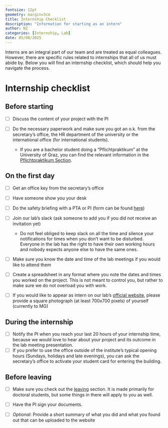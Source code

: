 ```yaml
---
fontsize: 12pt
geometry: margin=3cm
title: Internship Checklist
description: "Information for starting as an intern"
author: NZ
categories: [Internship, Lab]
date: 05/08/2025
---
```


Interns are an integral part of our team and are treated as equal colleagues. However, there are specific rules related to internships that all of us must abide by. Below you will find an internship checklist, which should help you navigate the process.

# Internship checklist

## Before starting

-   [ ] Discuss the content of your project with the PI

-   [ ] Do the necessary paperwork and make sure you got an o.k. from the secretary's office, the HR department of the university or the international office (for international students).

    -   If you are a bachelor student doing a "Pflichtpraktikum" at the University of Graz, you can find the relevant information in the [Pflichtpraktikum Section](pflichtpraktikum.qmd).

## On the first day

-   [ ] Get an office key from the secretary's office

-   [ ] Have someone show you your desk

-   [ ] Do the safety briefing with a PTA or PI (form can be found [here](https://sharepoint.uni-graz.at/sites/602/_layouts/15/WopiFrame.aspx?sourcedoc=%7BEC8D17C7-17DF-4538-A235-C15504B41B1B%7D&file=Unterweisungen_Untersuchungsraum.pdf&action=default))

-   [ ] Join our lab's slack (ask someone to add you if you did not receive an invitation yet)

    -   Do not feel obliged to keep slack on all the time and silence your notifications for times when you don't want to be disturbed. Everyone in the lab has the right to have their own working hours and nobody expects anyone else to have the same ones.

-   [ ] Make sure you know the date and time of the lab meetings if you would like to attend them

-   [ ] Create a spreadsheet in any format where you note the dates and times you worked on the project. This is not meant to control you, but rather to make sure we do not overload you with work.

-   [ ] If you would like to appear as intern on our lab's [official website](https://neurovision.uni-graz.at/en/contact-team/), please provide a square photograph (at least 700x700 pixels) of yourself (currently to MG)

## During the internship

-   [ ] Notify the PI when you reach your last 20 hours of your internship time, because we would love to hear about your project and its outcome in the lab meeting presentation.
-   [ ] If you prefer to use the office outside of the institute's typical opening hours (Sundays, holidays and late evenings), you can ask the secretary's office to activate your student card for entering the building.

## Before leaving

-   [ ] Make sure you check out the [leaving](../people/leaving/index.qmd) section. It is made primarily for doctoral students, but some things in there will apply to you as well.

-   [ ] Have the PI sign your documents.

-   [ ] *Optional:* Provide a short summary of what you did and what you found out that can be uploaded to the website
